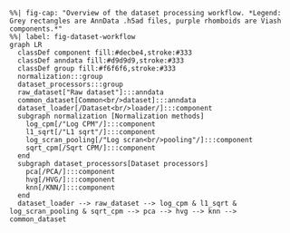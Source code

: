 ```mermaid
%%| fig-cap: "Overview of the dataset processing workflow. *Legend: Grey rectangles are AnnData .h5ad files, purple rhomboids are Viash components.*"
%%| label: fig-dataset-workflow
graph LR
  classDef component fill:#decbe4,stroke:#333
  classDef anndata fill:#d9d9d9,stroke:#333
  classDef group fill:#f6f6f6,stroke:#333
  normalization:::group
  dataset_processors:::group
  raw_dataset["Raw dataset"]:::anndata
  common_dataset[Common<br/>dataset]:::anndata
  dataset_loader[/Dataset<br/>loader/]:::component
  subgraph normalization [Normalization methods]
    log_cpm[/"Log CPM"/]:::component
    l1_sqrt[/"L1 sqrt"/]:::component
    log_scran_pooling[/"Log scran<br/>pooling"/]:::component
    sqrt_cpm[/Sqrt CPM/]:::component
  end
  subgraph dataset_processors[Dataset processors]
    pca[/PCA/]:::component
    hvg[/HVG/]:::component
    knn[/KNN/]:::component
  end
  dataset_loader --> raw_dataset --> log_cpm & l1_sqrt & log_scran_pooling & sqrt_cpm --> pca --> hvg --> knn --> common_dataset
```